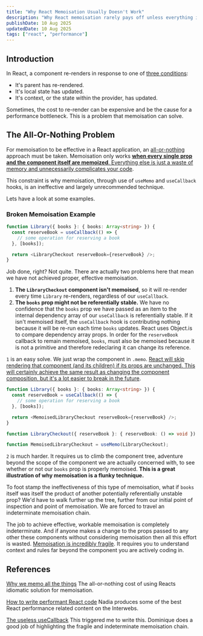 ```yaml
---
title: "Why React Memoisation Usually Doesn't Work"
description: "Why React memoisation rarely pays off unless everything is memoised, how referential stability breaks useMemo/useCallback, and what to do instead."
publishDate: 10 Aug 2025
updatedDate: 10 Aug 2025
tags: ["react", "performance"]
---
```


## Introduction

In React, a component re-renders in response to one of [three conditions](https://www.developerway.com/posts/how-to-write-performant-react-code):

- It's parent has re-rendered.
- It's local state has updated.
- It's context, or the state within the provider, has updated.

Sometimes, the cost to re-render can be expensive and be the cause for a performance bottleneck. This is a problem that memoisation can solve.

## The All-Or-Nothing Problem

For memoisation to be effective in a React application, an [all-or-nothing](https://adevnadia.medium.com/how-to-usememo-and-usecallback-you-can-remove-most-of-them-b8ef01b2020d) approach must be taken. Memoisation only works [**when every single prop and the component itself are memoized**. Everything else is just a waste of memory and unnecessarily complicates your code](https://adevnadia.medium.com/how-to-usememo-and-usecallback-you-can-remove-most-of-them-b8ef01b2020d).

This constraint is why memoisation, through use of `useMemo` and `useCallback` hooks, is an ineffective and largely unrecommended technique.

Lets have a look at some examples.

### Broken Memoisation Example

```typescript
function Library({ books }: { books: Array<string> }) {
  const reserveBook = useCallback(() => {
    // some operation for reserving a book
  }, [books]);

  return <LibraryCheckout reserveBook={reserveBook} />;
}
```

Job done, right? Not quite. There are actually two problems here that mean we have not achieved proper, effective memoisation.

1. **The `LibraryCheckout` component isn't memoised**, so it will re-render every time `Library` re-renders, regardless of our `useCallback`.
2. **The `books` prop might not be referentially stable.** We have no confidence that the `books` prop we have passed as an item to the internal dependency array of our `useCallback` is referentially stable. If it isn't memoised itself, the `useCallback` hook is contributing nothing because it will be re-run each time `books` updates. React uses Object.is to compare dependency array props. In order for the `reserveBook` callback to remain memoised, `books`, must also be memoised because it is not a primitive and therefore redeclaring it can change its reference.

`1` is an easy solve. We just wrap the component in `.memo`. [React will skip rendering that component (and its children) if its props are unchanged. This will certainly achieve the same result as changing the component composition, but it's a lot easier to break in the future](https://tkdodo.eu/blog/the-uphill-battle-of-memoization).

```typescript
function Library({ books }: { books: Array<string> }) {
  const reserveBook = useCallback(() => {
    // some operation for reserving a book
  }, [books]);

  return <MemoisedLibraryCheckout reserveBook={reserveBook} />;
}

function LibraryCheckout({ reserveBook }: { reserveBook: () => void }) {...};

function MemoisedLibraryCheckout = useMemo(LibraryCheckout);
```

`2` is much harder. It requires us to climb the component tree, adventure beyond the scope of the component we are actually concerned with, to see whether or not our `books` prop is properly memoised. **This is a great illustration of why memoisation is a flunky technique.**

To foot stamp the ineffectiveness of this type of memoisation, what if `books` itself was itself the product of another potentially referentially unstable prop? We'd have to walk further up the tree, further from our initial point of inspection and point of memoisation. We are forced to travel an indeterminate memoisation chain.

The job to achieve effective, workable memoisation is completely indeterminate. And if anyone makes a change to the props passed to any other these components without considering memoisation then all this effort is wasted. [Memoisation is incredibly fragile](https://tkdodo.eu/blog/the-useless-use-callback). It requires you to understand context and rules far beyond the component you are actively coding in.

## References

[Why we memo all the things](https://attardi.org/why-we-memo-all-the-things/) The all-or-nothing cost of using Reacts idiomatic solution for memoisation.

[How to write performant React code](https://www.developerway.com/posts/how-to-write-performant-react-code) Nadia produces some of the best React performance related content on the Interwebs.

[The useless useCallback](https://tkdodo.eu/blog/the-useless-use-callback) This triggered me to write this. Dominique does a good job of highlighting the fragile and indeterminate memoisation chain.

